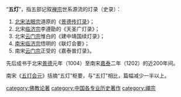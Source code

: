 “'''五灯'''”，指五部记叙[[禅宗|禅宗]]世系源流的灯录（史录）：
#[[北宋|北宋]][[法眼宗|法眼宗]]道原的《[[景德传灯录|景德传灯录]]》；
#北宋[[临济宗|临济宗]]李遵勖的《天圣广灯录》；
#北宋[[云门宗|云门宗]]惟白的《建中靖国续灯录》；
#[[南宋|南宋]][[临济宗|临济宗]]悟明的《联灯会要》；
#南宋[[云门宗|云门宗]]正受的《嘉泰普灯录》。
先后成书于北宋[[景德|景德]]元年（1004）至南宋[[嘉泰|嘉泰]]二年（1202）的近200年间。

南宋《[[五灯会元|五灯会元]]》括摘“五灯”枢要，与“五灯”相比，篇幅减少一半以上。

[[category:佛教论著|category:佛教论著]]
[[category:中国各专业历史著作|category:中国各专业历史著作]]
[[category:禪宗|category:禪宗]]